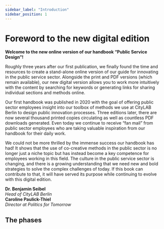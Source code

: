 ```yaml
---
sidebar_label: "Introduction"
sidebar_position: 1
---
```



# Foreword to the new digital edition

**Welcome to the new online version of our handbook “Public Service Design”!**

Roughly three years after our first publication, we finally found the time and resources to create a stand-alone online version of our guide for innovating in the public service sector. Alongside the print  and PDF versions (which remain available), our new digital version allows you to work more intuitively with the content by searching for keywords or generating links for sharing individual sections and methods online. 

Our first handbook was published in 2020 with the goal of offering public sector employees insight into our toolbox of methods we use at CityLAB Berlin to design public innovation processes. Three editions later, there are now several thousand printed copies circulating as well as countless PDF downloads generated. Even today we continue to receive “fan mail” from public sector employees who are taking valuable inspiration from our handbook for their daily work.

We could not be more thrilled by the immense success our handbook has had! It shows that the use of co-creative methods in the public sector is no longer just a niche topic but has instead become a key competence for employees working in this field. The culture in the public service sector is changing, and there is a growing understanding that we need new and bold strategies to solve the complex challenges of today. If this book can contribute to that, it will have served its purpose while continuing to evolve with this digital edition.

<div className="mt-8 flex flex-wrap gap-x-12 gap-y-6">
  <div>
    <b>Dr. Benjamin Seibel</b> <br />
    <i>Head of CityLAB Berlin</i>
  </div>
  <div>
    <b>Caroline Paulick-Thiel</b> <br />
    <i>Director at Politics for Tomorrow</i>
  </div>
</div>

## The phases

<PhasesOverview className="!mt-3 lg:!mt-7 mb-20" />
